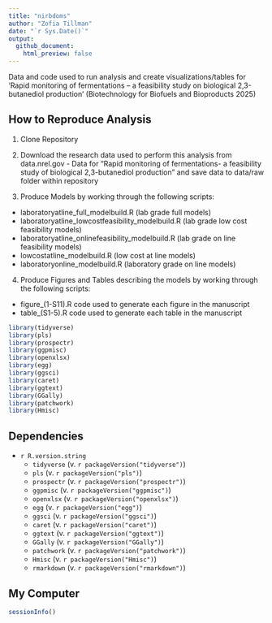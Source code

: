 ---
title: "nirbdoms"
author: "Zofia Tillman"
date: "`r Sys.Date()`"
output:
  github_document:
    html_preview: false
---

Data and code used to run analysis and create visualizations/tables for 'Rapid monitoring of fermentations – a feasibility study on biological 2,3-butanediol production' (Biotechnology for Biofuels and Bioproducts 2025)

## How to Reproduce Analysis

1. Clone Repository

2. Download the research data used to perform this analysis from data.nrel.gov - Data for "Rapid monitoring of fermentations- a feasibility study of biological 2,3-butanediol production" and save data to data/raw folder within repository

3. Produce Models by working through the following scripts: 

  * laboratoryatline_full_modelbuild.R (lab grade full models)
  * laboratoryatline_lowcostfeasibility_modelbuild.R (lab grade low cost feasibility models)
  * laboratoryatline_onlinefeasibility_modelbuild.R (lab grade on line feasibility models)
  * lowcostatline_modelbuild.R (low cost at line models)
  * laboratoryonline_modelbuild.R (laboratory grade on line models)
  
4. Produce Figures and Tables describing the models by working through the following scripts: 

  * figure_(1-S11).R  code used to generate each figure in the manuscript
  * table_(S1-5).R code used to generate each table in the manuscript

```{r library_calls, message=FALSE, echo=FALSE, warning = FALSE}
library(tidyverse)
library(pls)
library(prospectr)
library(ggpmisc)
library(openxlsx)
library(egg)
library(ggsci)
library(caret)
library(ggtext)
library(GGally)
library(patchwork)
library(Hmisc)
```

## Dependencies

* `r R.version.string`
  * `tidyverse` (v. `r packageVersion("tidyverse")`)
  * `pls` (v. `r packageVersion("pls")`)
  * `prospectr` (v. `r packageVersion("prospectr")`)
  * `ggpmisc` (v. `r packageVersion("ggpmisc")`)
  * `openxlsx` (v. `r packageVersion("openxlsx")`)
  * `egg` (v. `r packageVersion("egg")`)
  * `ggsci` (v. `r packageVersion("ggsci")`)
  * `caret` (v. `r packageVersion("caret")`)
  * `ggtext` (v. `r packageVersion("ggtext")`)
  * `GGally` (v. `r packageVersion("GGally")`)
  * `patchwork` (v. `r packageVersion("patchwork")`)
  * `Hmisc` (v. `r packageVersion("Hmisc")`)
  * `rmarkdown` (v. `r packageVersion("rmarkdown")`)
  

## My Computer

```{r sessioninfo, echo=FALSE}
sessionInfo()
```
